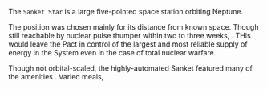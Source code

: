 ---
---

The `Sanket Star` is a large five-pointed space station orbiting Neptune. 

The position was chosen mainly for its distance from known space. Though still reachable by nuclear pulse thumper within two to three weeks, . THis would leave the Pact in control of the largest and most reliable supply of energy in the System even in the case of total nuclear warfare.

Though not orbital-scaled, the highly-automated Sanket featured many of the amenities . Varied meals, 